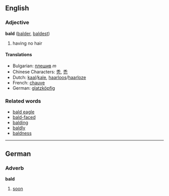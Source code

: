 ==English==

===Adjective===
'''bald''' ([[balder]], [[baldest]])

# having no hair

====Translations====
*Bulgarian: [[плешив]] ''m''
*Chinese Characters: [[秃]], [[禿]]
*Dutch: [[kaal]]/[[kale]], [[haarloos]]/[[haarloze]]
*French: [[chauve]]
*German: [[glatzköpfig]]

===Related words===

*[[bald eagle]]
*[[bald-faced]]
*[[balding]]
*[[baldly]]
*[[baldness]]


----

==German==

===Adverb===
'''bald'''

# [[soon]]
